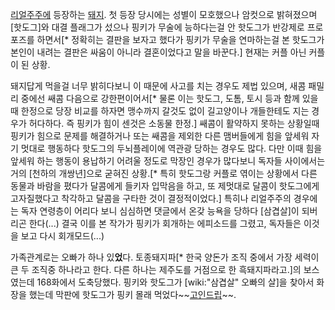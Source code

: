 [[리얼주주]]에 등장하는 [[돼지]]. 첫 등장 당시에는 성별이 모호했으나 암컷으로 밝혀졌으며 [핫도그]와 대결 플래그가 섰으나 핑키가 무술에 능하다는걸 안 핫도그가 반강제로 프로포즈를 하면서[* 정확히는 결판을 보자고 했다가 핑키가 무술을 연마하는걸 본 핫도그가 본인이 내려는 결판은 싸움이 아니라 결혼이었다고 말을 바꾼다.] 현재는 커플 아닌 커플이 된 상황.

돼지답게 먹을걸 너무 밝히다보니 이 때문에 사고를 치는 경우도 제법 있으며, 새콤 패밀리 중에선 쌔콤 다음으로 강한편이어서[* 물론 이는 핫도그, 도톰, 토시 등과 함께 있을때 한정으로 당장 비교를 하자면 맹수까지 갈것도 없이 길고양이나 개들한테도 지는 경우가 허다하다. 즉 핑키가 힘이 센것은 소동물 한정.] 쌔콤이 활약하지 못하는 상황일때 핑키가 힘으로 문제를 해결하거나 또는 쌔콤을 제외한 다른 맴버들에게 힘을 앞세워 자기 멋대로 행동하다 핫도그의 두뇌플레이에 역관광 당하는 경우도 많다. 다만 이때 힘을 앞세워 하는 행동이 용납하기 어려울 정도로 막장인 경우가 많다보니 독자들 사이에서는 거의 [천하의 개쌍년]으로 굳혀진 상황.[* 특히 핫도그랑 커플로 엮이는 상황에서 다른 동물과 바람을 폈다가 달콤에게 들키자 입막음을 하고, 또 제멋대로 달콤이 핫도그에게 고자질했다고 착각하고 달콤을 구타한 것이 결정적이었다.] 특히나 리얼주주의 경우에는 독자 연령층이 어리다 보니 심심하면 댓글에서 온갖 능욕을 당하다 [삼겹살]이 되버리곤 한다(...)
결국 이를 본 작가가 핑키가 회개하는 에피소드를 그렸고, 독자들은 이것을 보고 다시 회개모드(...)

가족관계로는 오빠가 하나 있'''었'''다. 토종돼지파[* 한국 양돈가 조직 중에서 가장 세력이 큰 두 조직중 하나라고 한다. 다른 하나는 제주도를 거점으로 한 흑돼지파라고.]의 보스였는데 168화에서 도축당했다. 핑키와 핫도그가 [wiki:"삼겹살" 오빠의 살]을 찾아서 화장을 했는데 막판에 핫도그가 핑키 몰래 먹었다~~[[고인드립]]~~. 

